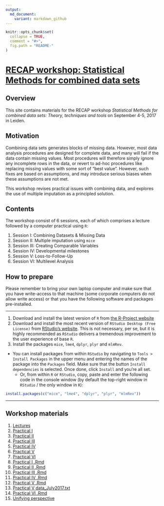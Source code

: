 ---
output:
  md_document:
    variant: markdown_github
---

<!-- README.md is generated from README.Rmd. Please edit that file -->

```{r, echo = FALSE}
knitr::opts_chunk$set(
  collapse = TRUE,
  comment = "#>",
  fig.path = "README-"
)
```

# [RECAP workshop: Statistical Methods for combined data sets](https://stefvanbuuren.github.io/RECAPworkshop/)

## Overview

This site contains materials for the RECAP workshop 
*Statistical Methods for combined data sets: Theory, techniques and tools* on 
September 4-5, 2017 in Leiden.

## Motivation

Combining data sets generates blocks of missing data. However, most data analysis procedures are designed for complete data, and many will fail if the data contain missing values. Most procedures will therefore simply ignore any incomplete rows in the data, or revert to ad-hoc procedures like replacing missing values with some sort of "best value". However, such fixes are based on assumptions, and may introduce serious biases when these assumptions are not met.

This workshop revises practical issues with combining data, and explores the use of multiple imputation as a principled solution.

## Contents

The workshop consist of 6 sessions, each of which comprises a lecture followed by a computer practical using `R`:

1. Session I: Combining Datasets & Missing Data
2. Session II: Multiple imputation using `mice`
3. Session III: Creating Comparable Variables
4. Session IV: Developmental milestones
5. Session V: Loss-to-Follow-Up
6. Session VI: Multilevel Analysis

## How to prepare

Please remember to bring your own laptop computer and make sure that you have write-access to that machine (some corporate computers do not allow write access) or that you have the following software and packages pre-installed.

---

1. Download and install the latest version of `R` from [the R-Project website](https://cloud.r-project.org)
2. Download and install the most recent version of `RStudio Desktop (Free License)` from [RStudio's website](https://www.rstudio.com/products/rstudio/download3/). This is not necessary, per se, but it is highly recommended as `RStudio` delivers a tremendous improvement to the user experience of base `R`.
3. Install the packages `mice`, `lme4`, `dplyr`, `plyr` and 
`mlmRev`.   
- You can install packages from within `RStudio` by navigating to `Tools > Install Packages` in the upper menu and entering the names of the package into the `Packages` field. Make sure that the button `Install dependencies` is selected. Once done, click `Install` and you're all set.
  - Or, from within `R` or `RStudio`, copy, paste and enter the following code in the console window (by default the top-right window in `RStudio` / the only window in `R`):
  
```{r eval=FALSE}
install.packages(c("mice", "lme4", "dplyr", "plyr", "mlmRev"))
```

---

## Workshop materials

1. [Lectures](Lectures/RECAP_Workshop_WP5_20170904.pptx)
2. [Practical I](Practicals/RECAP_Practical_I.html)
3. [Practical II](Practicals/RECAP_Practical_II.html)
4. [Practical III](Practicals/RECAP_Practical_III.html)
5. [Practical IV](Practicals/RECAP_Practical_IV.html)
6. [Practical V](Practicals/RECAP_Practical_V.html)
7. [Practical VI](Practicals/RECAP_Practical_VI.html)
8. [Practical I .Rmd](Practicals/RECAP_Practical_I.Rmd)
9. [Practical II .Rmd](Practicals/RECAP_Practical_II.Rmd)
10. [Practical III .Rmd](Practicals/RECAP_Practical_III.Rmd)
11. [Practical IV .Rmd](Practicals/RECAP_Practical_IV.Rmd)
12. [Practical V .Rmd](Practicals/RECAP_Practical_V.Rmd)
13. [Practical V data_July2017.txt](Practicals/data_July2017.txt)
14. [Practical VI .Rmd](Practicals/RECAP_Practical_VI.Rmd)
15. [Unifying perspective](Background/RECAP_D5_1_Unifying_missing_data_perspective_final.pdf)

